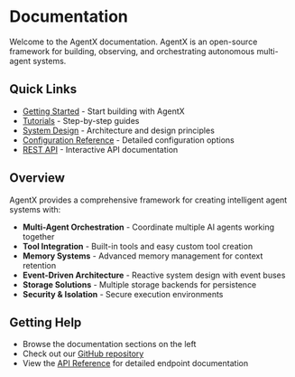 # Documentation

Welcome to the AgentX documentation. AgentX is an open-source framework for building, observing, and orchestrating autonomous multi-agent systems.

## Quick Links

- [Getting Started](/docs/getting-started) - Start building with AgentX
- [Tutorials](/docs/tutorials) - Step-by-step guides
- [System Design](/docs/design) - Architecture and design principles
- [Configuration Reference](/docs/reference/configuration) - Detailed configuration options
- [REST API](/api) - Interactive API documentation

## Overview

AgentX provides a comprehensive framework for creating intelligent agent systems with:

- **Multi-Agent Orchestration** - Coordinate multiple AI agents working together
- **Tool Integration** - Built-in tools and easy custom tool creation
- **Memory Systems** - Advanced memory management for context retention
- **Event-Driven Architecture** - Reactive system design with event buses
- **Storage Solutions** - Multiple storage backends for persistence
- **Security & Isolation** - Secure execution environments

## Getting Help

- Browse the documentation sections on the left
- Check out our [GitHub repository](https://github.com/dustland/agentx)
- View the [API Reference](/api) for detailed endpoint documentation